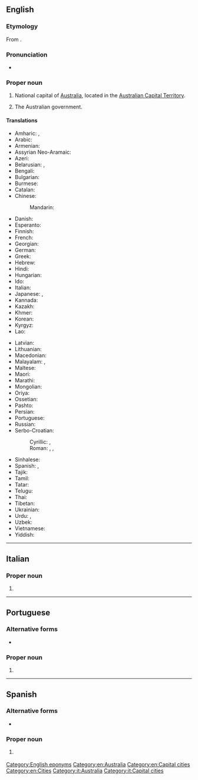 ==English==
{{wikipedia}}

===Etymology===
From {{der|en|xul|kamberra||meeting place}}.

===Pronunciation===
* {{audio|En-au-Canberra.ogg|Audio (AUS)|lang=en}}
{{rfp||lang=en}}

===Proper noun===
{{en-proper noun}}

# National capital of [[Australia]], located in the [[Australian Capital Territory]].
# {{lb|en|colloquial}} The Australian government.
#: {{ux|en|A new tax policy was announced by '''Canberra''' today.}}

====Translations====
{{trans-top|Capital of Australia}}
* Amharic: {{t|am|ካንበራ|sc=Ethi}}, {{t|am|ካንቤራ|sc=Ethi}}
* Arabic: {{t|ar|كَانْبِرَا|f|tr=kanberā}}
* Armenian: {{t|hy|Կանբեռա}}
* Assyrian Neo-Aramaic: {{t|aii|ܩܢܒܪܐ|tr=qanberā|sc=Syrc}}
* Azeri: {{t+|az|Kanberra}}
* Belarusian: {{t|be|Канбе́ра|f|sc=Cyrl}}, {{t|be|Канбэ́ра|f|sc=Cyrl}}
* Bengali: {{t|bn|ক্যানবেরা|sc=Beng}}
* Bulgarian: {{t|bg|Ка́нбера|f|sc=Cyrl}}
* Burmese: {{t|my|ကင်ဘာရာမြို့|sc=Mymr}}
* Catalan: {{t|ca|Canberra}}
* Chinese:
*: Mandarin: {{t+|cmn|堪培拉|tr=Kānpéilā|sc=Hani}}
* Danish: {{t|da|Canberra}}
* Esperanto: {{t|eo|Kanbero}}
* Finnish: {{t+|fi|Canberra}}
* French: {{t+|fr|Canberra}}
* Georgian: {{t|ka|კანბერა|sc=Geor}}
* German: {{t+|de|Canberra}}
* Greek: {{t|el|Καμπέρα|f}}
* Hebrew: {{t|he|קנברה|f|tr=qanbera}}
* Hindi: {{t|hi|कैनबरा|tr=kainbarā}}
* Hungarian: {{t+|hu|Canberra}}
* Ido: {{t|io|Canberra}}
* Italian: {{t+|it|Canberra}}
* Japanese: {{t|ja|キャンベラ|tr=Kyanbera}}, {{t|ja|カンベラ|tr=Kanbera}}
* Kannada: {{t|kn|ಕ್ಯಾನ್ಬೆರ್ರಾ|sc=Knda}}
* Kazakh: {{t|kk|Канберра|sc=Cyrl}}
* Khmer: {{t+|km|កង់បេរ៉ា|tr=kɑŋbeeraa|sc=Khmr}}
* Korean: {{t|ko|^캔버라}}
* Kyrgyz: {{t|ky|Канберра|sc=Cyrl}}
* Lao: {{t|lo|ແຄນເບີຣາ|sc=Laoo}}
{{trans-mid}}
* Latvian: {{t|lv|Kanbera|f}}
* Lithuanian: {{t|lt|Kanbera|f}}
* Macedonian: {{t|mk|Канбера|f|sc=Cyrl}}
* Malayalam: {{t|ml|കാന്ബെറ|sc=Mlym}}, {{t|ml|കാന്ബറ|sc=Mlym}}
* Maltese: {{t|mt|Kanberra}}
* Maori: {{t|mi|Kānapera}}
* Marathi: {{t|mr|कॅनबेरा|sc=Deva}}
* Mongolian: {{t|mn|Канберра|sc=Cyrl}}
* Oriya: {{t|or|କାନବେରା|tr=kānberā|sc=Orya}}
* Ossetian: {{t|os|Канберрӕ|sc=Cyrl}}
* Pashto: {{t|ps|کنبرا|tr=kanbərā|sc=ps-Arab}}
* Persian: {{t|fa|کانبرا|tr=kânbarâ}}
* Portuguese: {{t|pt|Canberra|f}}
* Russian: {{t|ru|Канбе́рра|f}}
* Serbo-Croatian:
*: Cyrillic: {{t|sh|Канбера|f}}, {{t|sh|Канберра|f}}
*: Roman: {{t|sh|Canberra|f}}, {{t|sh|Kanberra|f}}, {{t|sh|Kanbera|f}}
* Sinhalese: {{t|si|කැන්බරා|sc=Sinh}}
* Spanish: {{t+|es|Canberra}}, {{t+|es|Camberra}}
* Tajik: {{t|tg|Канберра|sc=Cyrl}}
* Tamil: {{t|ta|கான்பரா}}
* Tatar: {{t|tt|Канберра|sc=Cyrl}}
* Telugu: {{t|te|కాన్బెర్రా|sc=Telu}}
* Thai: {{t|th|แคนเบอร์รา}}
* Tibetan: {{t|bo|ཁན་པེ་ར|alt=ཁན་པེ་ར།|sc=Tibt}}
* Ukrainian: {{t|uk|Канбе́рра|f|sc=Cyrl}}
* Urdu: {{t|ur|کینبرا|tr=kainbarā|sc=ur-Arab}}, {{t|ur|کینبیرا|tr=kainberā|sc=ur-Arab}}
* Uzbek: {{t|uz|Kanberra}}
* Vietnamese: {{t|vi|Canberra}}
* Yiddish: {{t|yi|קאנבערא|tr=qanbera|sc=Hebr}}
{{trans-bottom}}

[[Category:English eponyms]]
[[Category:en:Australia]]
[[Category:en:Capital cities]]
[[Category:en:Cities]]

----

==Italian==
{{wikipedia|lang=it}}

===Proper noun===
{{it-proper noun|f}}

# {{l|en|Canberra}}

[[Category:it:Australia]]
[[Category:it:Capital cities]]

----

==Portuguese==

===Alternative forms===
* {{l|pt|Camberra}}

===Proper noun===
{{pt-proper noun|f}}

# {{place|pt|capital city|c/Australia|t1=Canberra}}

----

==Spanish==
{{wikipedia|lang=es}}

===Alternative forms===
* {{l|es|Camberra}}

===Proper noun===
{{es-proper noun}}

# {{l|en|Canberra}} {{gloss|capital of Australia}}